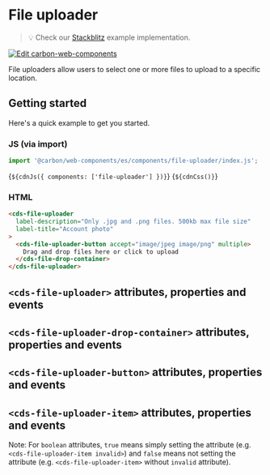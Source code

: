 
<Meta of={FileUploaderStories} />

# File uploader

> 💡 Check our
> [Stackblitz](https://stackblitz.com/github/carbon-design-system/carbon/tree/main/packages/web-components/examples/components/file-uploader)
> example implementation.

[![Edit carbon-web-components](https://developer.stackblitz.com/img/open_in_stackblitz.svg)](https://stackblitz.com/github/carbon-design-system/carbon-for-ibm-dotcom/tree/main/packages/carbon-web-components/examples/stackblitz/basic/components/file-uploader)

File uploaders allow users to select one or more files to upload to a specific
location.

## Getting started

Here's a quick example to get you started.

### JS (via import)

```javascript
import '@carbon/web-components/es/components/file-uploader/index.js';
```

<Markdown>{`${cdnJs({ components: ['file-uploader'] })}`}</Markdown>
<Markdown>{`${cdnCss()}`}</Markdown>

### HTML

```html
<cds-file-uploader
  label-description="Only .jpg and .png files. 500kb max file size"
  label-title="Account photo"
>
  <cds-file-uploader-button accept="image/jpeg image/png" multiple>
    Drag and drop files here or click to upload
  </cds-file-drop-container>
</cds-file-uploader>
```

## `<cds-file-uploader>` attributes, properties and events

<ArgTypes of="cds-file-uploader" />

## `<cds-file-uploader-drop-container>` attributes, properties and events

<ArgTypes of="cds-file-uploader-drop-container" />

## `<cds-file-uploader-button>` attributes, properties and events

<ArgTypes of="cds-file-uploader-button" />

## `<cds-file-uploader-item>` attributes, properties and events

Note: For `boolean` attributes, `true` means simply setting the attribute (e.g.
`<cds-file-uploader-item invalid>`) and `false` means not setting the attribute
(e.g. `<cds-file-uploader-item>` without `invalid` attribute).

<ArgTypes of="cds-file-uploader-item" />
